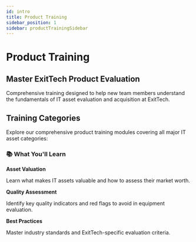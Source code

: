 ```yaml
---
id: intro
title: Product Training
sidebar_position: 1
sidebar: productTrainingSidebar
---
```



# Product Training

<div style={{
  textAlign: 'center',
  marginBottom: '3rem',
  padding: '2rem',
  background: 'linear-gradient(135deg, rgba(39, 100, 173, 0.1) 0%, rgba(129, 186, 84, 0.1) 100%)',
  borderRadius: '12px',
  border: '1px solid rgba(255, 255, 255, 0.1)'
}}>
  <h2 style={{
    fontSize: '1.8rem',
    fontWeight: '600',
    marginBottom: '1rem',
    color: '#2764AD'
  }}>
    Master ExitTech Product Evaluation
  </h2>
  <p style={{
    fontSize: '1.1rem',
    color: 'rgba(255, 255, 255, 0.9)',
    maxWidth: '600px',
    margin: '0 auto',
    lineHeight: '1.6'
  }}>
    Comprehensive training designed to help new team members understand the fundamentals of IT asset evaluation and acquisition at ExitTech.
  </p>
</div>

## Training Categories

Explore our comprehensive product training modules covering all major IT asset categories:

<ProductTrainingFeatures />

<div style={{
  marginTop: '3rem',
  padding: '2rem',
  background: 'rgba(255, 255, 255, 0.05)',
  borderRadius: '12px',
  border: '1px solid rgba(255, 255, 255, 0.1)',
  textAlign: 'center'
}}>
  <h3 style={{ color: '#2764AD', marginBottom: '1rem' }}>📚 What You'll Learn</h3>
  <div style={{ display: 'grid', gridTemplateColumns: 'repeat(3, 1fr)', gap: '1.5rem', marginTop: '1.5rem' }}>
    <div>
      <strong style={{ color: '#81BA54' }}>Asset Valuation</strong>
      <p style={{ fontSize: '0.9rem', color: 'rgba(255, 255, 255, 0.8)', margin: '0.5rem 0 0' }}>
        Learn what makes IT assets valuable and how to assess their market worth.
      </p>
    </div>
    <div>
      <strong style={{ color: '#81BA54' }}>Quality Assessment</strong>
      <p style={{ fontSize: '0.9rem', color: 'rgba(255, 255, 255, 0.8)', margin: '0.5rem 0 0' }}>
        Identify key quality indicators and red flags to avoid in equipment evaluation.
      </p>
    </div>
    <div>
      <strong style={{ color: '#81BA54' }}>Best Practices</strong>
      <p style={{ fontSize: '0.9rem', color: 'rgba(255, 255, 255, 0.8)', margin: '0.5rem 0 0' }}>
        Master industry standards and ExitTech-specific evaluation criteria.
      </p>
    </div>
  </div>
</div> 